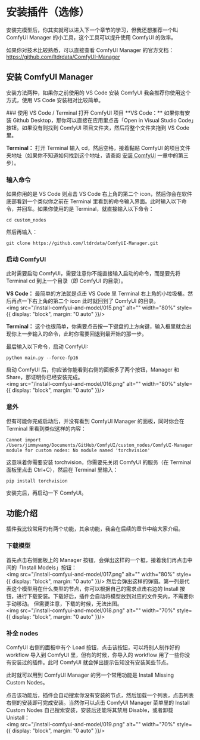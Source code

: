 
# 安装插件（选修）

安装完模型后，你其实就可以进入下一个章节的学习，但我还想推荐一个叫 ComfyUI Manager 的小工具，这个工具可以提升使用 ComfyUI 的效率。

如果你对技术比较熟悉，可以直接查看 ComfyUI Manager 的官方文档：https://github.com/ltdrdata/ComfyUI-Manager

## 安装 ComfyUI Manager

安装方法两种，如果你之前使用的 VS Code 安装 ComfyUI 我会推荐你使用这个方式，使用 VS Code 安装相对比较简单。

<Steps>
  ### 使用 VS Code / Terminal 打开 ComfyUI 项目
  **VS Code：**
  如果你有安装 Github Desktop，那你可以直接在应用里点击「Open in Visual Studio Code」按钮。如果没有则找到 ComfyUI 项目文件夹，然后将整个文件夹拖到 VS Code 里。
  
  **Terminal：**
  打开 Terminal 输入 cd，然后空格，接着黏贴 ComfyUI 的项目文件夹地址（如果你不知道如何找到这个地址，请查阅 [安装 ComfyUI](./install.mdx) 一章中的第三步）。
  ### 输入命令
  如果你用的是 VS Code 则点击 VS Code 右上角的第二个 icon，然后你会在软件底部看到一个类似你之前在 Terminal 里看到的命令输入界面。此时输入以下命令，并回车。如果你使用的是 Terminal，就直接输入以下命令：
  ```shell copy
  cd custom_nodes
  ```
  然后再输入：
  ```shell copy
  git clone https://github.com/ltdrdata/ComfyUI-Manager.git
  ```
  ### 启动 ComfyUI
  此时需要启动 ComfyUI，需要注意你不能直接输入启动的命令，而是要先将 Terminal cd 到上一个目录（即 ComfyUI 的目录）。
  
  **VS Code：**
  最简单的方法就是点击 VS Code 里 Terminal 右上角的小垃圾桶。然后再点一下右上角的第二个 icon 此时就回到了 ComfyUI 的目录。
  <br/>
  <PhotoProvider>
    <PhotoView src="/install-comfyui-and-model/015.png">
        <img src="/install-comfyui-and-model/015.png" alt="" width="80%" style={{ display: "block", margin: "0 auto" }}/>
    </PhotoView>
  </PhotoProvider>
  
  **Terminal：** 这个也很简单，你需要点击按一下键盘的上方向键，输入框里就会出现你上一步输入的命令，此时你需要回退到最开始的那一步。

  最后输入以下命令，启动 ComfyUI:
  ```shell copy
  python main.py --force-fp16 
  ```
  启动 ComfyUI 后，你应该你能看到右侧的面板多了两个按钮，Manager 和 Share，那证明你已经安装完成。
  <br/>
  <PhotoProvider>
    <PhotoView src="/install-comfyui-and-model/016.png">
        <img src="/install-comfyui-and-model/016.png" alt="" width="80%" style={{ display: "block", margin: "0 auto" }}/>
    </PhotoView>
  </PhotoProvider>

  ### 意外
  但有可能你完成启动后，并没有看到 ComfyUI Manager 的面板，同时你会在 Terminal 里看到类似这样的内容：
  ```shell
  Cannot import /Users/jimmywang/Documents/GitHub/ComfyUI/custom_nodes/ComfyUI-Manager module for custom nodes: No module named 'torchvision'
  ```
  这意味着你需要安装 torchvision，你需要先关闭 ComfyUI 的服务（在 Terminal 面板里点击 Ctrl+C），然后在 Terminal 里输入：
  ```shell copy
  pip install torchvision
  ```
  安装完后，再启动一下 ComfyUI。
</Steps>

## 功能介绍
插件我比较常用的有两个功能，其余功能，我会在后续的章节中给大家介绍。

### 下载模型
首先点击右侧面板上的 Manager 按钮，会弹出这样的一个框，接着我们再点击中间的「Install Models」按钮：
<br/>
<PhotoProvider>
  <PhotoView src="/install-comfyui-and-model/017.png">
      <img src="/install-comfyui-and-model/017.png" alt="" width="80%" style={{ display: "block", margin: "0 auto" }}/>
  </PhotoView>
</PhotoProvider>
然后会弹出这样的弹窗。第一列是代表这个模型用在什么类型的节点，你可以根据自己的需求点击右边的 Install 按钮，进行下载安装。下载好后，插件会自动将模型放到对应的文件夹内，不需要你手动移动。
但需要注意，下载的时候，无法出图。
<br/>
<PhotoProvider>
  <PhotoView src="/install-comfyui-and-model/018.png">
      <img src="/install-comfyui-and-model/018.png" alt="" width="70%" style={{ display: "block", margin: "0 auto" }}/>
  </PhotoView>
</PhotoProvider>

### 补全 nodes
ComfyUI 右侧的面板中有个 Load 按钮，点击该按钮，可以将别人制作好的 workflow 导入到 ComfyUI 里，但有的时候，你导入的 workflow 用了一些你没有安装过的插件。此时 ComfyUI 就会弹出提示告知没有安装某些节点。

此时就可以用到 ComfyUI Manager 的另一个常用功能是 Install Missing Custom Nodes。

点击该功能后，插件会自动搜索你没有安装的节点，然后加载一个列表，点击列表右侧的安装即可完成安装。当然你可以点击 ComfyUI Manager 菜单里的 Install Custom Nodes 自己搜索安装，安装后还能将其禁用 Disable，或者卸载 Unistall：
<br/>
<PhotoProvider>
  <PhotoView src="/install-comfyui-and-model/019.png">
      <img src="/install-comfyui-and-model/019.png" alt="" width="70%" style={{ display: "block", margin: "0 auto" }}/>
  </PhotoView>
</PhotoProvider>



